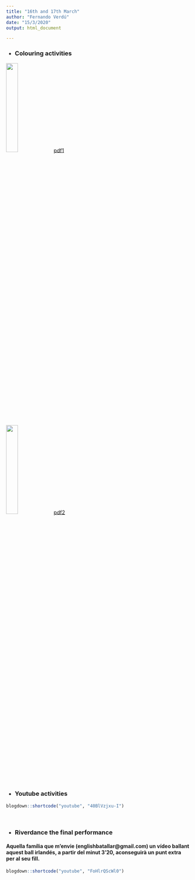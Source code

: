 ```yaml
---
title: "16th and 17th March"
author: "Fernando Verdú"
date: "15/3/2020"
output: html_document

---
```


+ ### Colouring activities

![](/./16i175th_files/img51.jpg){width=25%}
[pdf1](/./16i175th_files/pdf51.pdf)

![](/./16i175th_files/img52.jpg){width=25%}
[pdf2](/./16i175th_files/pdf52.pdf)

+ ### Youtube activities

 
    
```r
blogdown::shortcode("youtube", "40BlVzjxu-I")
```

<br>

+ ### Riverdance the final performance

#### Aquella família que m'envie (englishbatallar@gmail.com) un vídeo ballant aquest ball irlandés, a partir del minut 3'20, aconseguirà un punt extra per al seu fill.

```r
blogdown::shortcode("youtube", "FoHlrQScWl0")
```